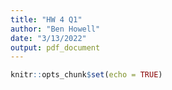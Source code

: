 ```yaml
---
title: "HW 4 Q1"
author: "Ben Howell"
date: "3/13/2022"
output: pdf_document
---
```


```r
knitr::opts_chunk$set(echo = TRUE)
```
